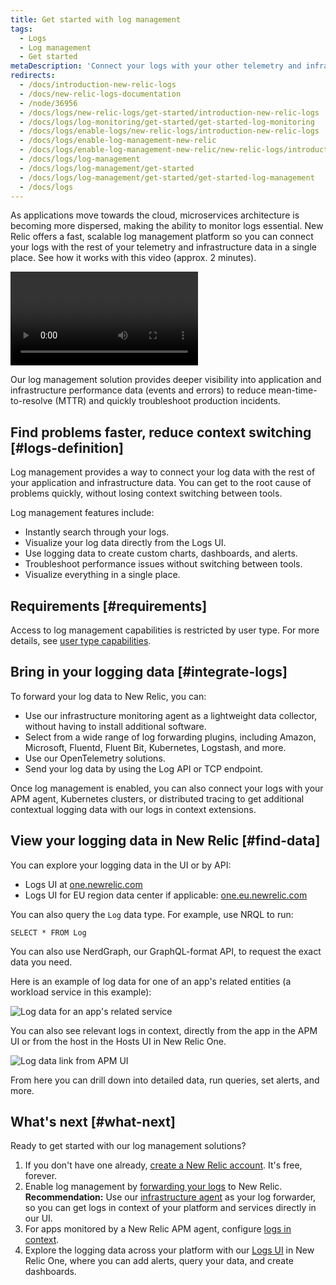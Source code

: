 ```yaml
---
title: Get started with log management
tags:
  - Logs
  - Log management
  - Get started
metaDescription: 'Connect your logs with your other telemetry and infrastructure data with the log management capabilities in New Relic.'
redirects:
  - /docs/introduction-new-relic-logs
  - /docs/new-relic-logs-documentation
  - /node/36956
  - /docs/logs/new-relic-logs/get-started/introduction-new-relic-logs
  - /docs/logs/log-monitoring/get-started/get-started-log-monitoring
  - /docs/logs/enable-logs/new-relic-logs/introduction-new-relic-logs
  - /docs/logs/enable-log-management-new-relic
  - /docs/logs/enable-log-management-new-relic/new-relic-logs/introduction-log-monitoring
  - /docs/logs/log-management
  - /docs/logs/log-management/get-started
  - /docs/logs/log-management/get-started/get-started-log-management
  - /docs/logs
---
```




As applications move towards the cloud, microservices architecture is becoming more dispersed, making the ability to monitor logs essential. New Relic offers a fast, scalable log management platform so you can connect your logs with the rest of your telemetry and infrastructure data in a single place. See how it works with this video (approx. 2 minutes).

<Video
  type="wistia"
  id="3j7spmzlhc"
/>

Our log management solution provides deeper visibility into application and infrastructure performance data (events and errors) to reduce mean-time-to-resolve (MTTR) and quickly troubleshoot production incidents.

## Find problems faster, reduce context switching [#logs-definition]

Log management provides a way to connect your log data with the rest of your application and infrastructure data. You can get to the root cause of problems quickly, without losing context switching between tools.

Log management features include:

* Instantly search through your logs.
* Visualize your log data directly from the Logs UI.
* Use logging data to create custom charts, dashboards, and alerts.
* Troubleshoot performance issues without switching between tools.
* Visualize everything in a single place.

## Requirements [#requirements]

Access to log management capabilities is restricted by user type. For more details, see [user type capabilities](/docs/accounts/accounts-billing/new-relic-one-user-management/user-type#user-type-capabilities).

## Bring in your logging data [#integrate-logs]

To forward your log data to New Relic, you can:

* Use our infrastructure monitoring agent as a lightweight data collector, without having to install additional software.
* Select from a wide range of log forwarding plugins, including Amazon, Microsoft, Fluentd, Fluent Bit, Kubernetes, Logstash, and more.
* Use our OpenTelemetry solutions.
* Send your log data by using the Log API or TCP endpoint.

Once log management is enabled, you can also connect your logs with your APM agent, Kubernetes clusters, or distributed tracing to get additional contextual logging data with our logs in context extensions.

## View your logging data in New Relic [#find-data]

You can explore your logging data in the UI or by API:

* Logs UI at [one.newrelic.com](https://one.newrelic.com)
* Logs UI for EU region data center if applicable: [one.eu.newrelic.com](https://one.eu.newrelic.com)

You can also query the `Log` data type. For example, use NRQL to run:

```
SELECT * FROM Log
```

You can also use NerdGraph, our GraphQL-format API, to request the exact data you need.

Here is an example of log data for one of an app's related entities (a workload service in this example):

<img
  src={demotronServicesLogs123021C}
  title="Log data for an app's related service"
  alt="Log data for an app's related service"
/>

You can also see relevant logs in context, directly from the app in the APM UI or from the host in the Hosts UI in New Relic One.

<img
  src={demotronLogs123021}
  title="Log data link from APM UI"
  alt="Log data link from APM UI"
/>

From here you can drill down into detailed data, run queries, set alerts, and more.

## What's next [#what-next]

Ready to get started with our log management solutions?

1. If you don't have one already, [create a New Relic account](https://newrelic.com/signup). It's free, forever.
2. Enable log management by [forwarding your logs](/docs/logs/forward-logs/enable-log-management-new-relic/) to New Relic. **Recommendation:** Use our [infrastructure agent](/docs/logs/forward-logs/forward-your-logs-using-infrastructure-agent/) as your log forwarder, so you can get logs in context of your platform and services directly in our UI.
3. For apps monitored by a New Relic APM agent, configure [logs in context](/docs/logs/logs-context/configure-logs-context-apm-agents/).
4. Explore the logging data across your platform with our [Logs UI](/docs/logs/ui-data/use-logs-ui/) in New Relic One, where you can add alerts, query your data, and create dashboards.
